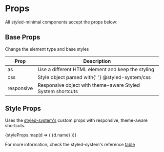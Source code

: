 
<Meta title="Intro|Props" />

# Props

All styled-minimal components accept the props below:

## Base Props

Change the element type and base styles

<Table>
    <thead>
      <tr>
        <th style={{ width: 200 }}>Prop</th>
        <th>Description</th>
      </tr>
    </thead>
    <tbody>
      <tr>
        <td>as</td>
        <td>Use a different HTML element and keep the styling</td>
      </tr>
      <tr>
        <td>css
        </td>
        <td>
          Style object parsed with{' '}
          <Link href="https://github.com/styled-system/styled-system/tree/master/packages/css">@styled-system/css</Link>
        </td>
      </tr>
      <tr>
        <td>responsive</td>
        <td>Responsive object with theme-aware Styled System shortcuts</td>
      </tr>
    </tbody>
  </Table>

## Style Props

Uses the [styled-system's](https://styled-system.com/) custom props with responsive, theme-aware
shortcuts.

<div>
{styleProps.map(d => (
  <Box key={d.name} mb={4}>
    <Heading as="h5" gutter>{d.name}</Heading>
    <PropsTable items={d.items} />
  </Box>
))}
</div>

For more information, check the styled-system's reference [table](https://styled-system.com/table)
